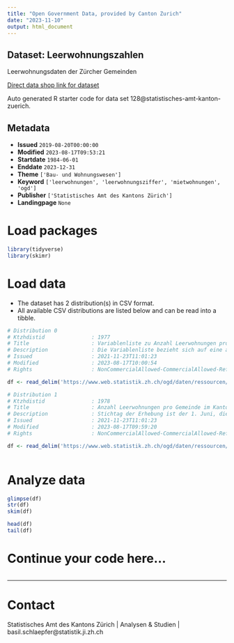 ```yaml
---
title: "Open Government Data, provided by Canton Zurich"
date: "2023-11-10"
output: html_document
---
```


## Dataset: Leerwohnungszahlen

Leerwohnungsdaten der Zürcher Gemeinden

[Direct data shop link for dataset](https://www.zh.ch/de/politik-staat/statistik-daten/datenkatalog.html#/datasets/128@statistisches-amt-kanton-zuerich)

Auto generated R starter code for data set 128@statistisches-amt-kanton-zuerich.

## Metadata

- **Issued** `2019-08-20T00:00:00`
- **Modified** `2023-08-17T09:53:21`
- **Startdate** `1984-06-01`
- **Enddate** `2023-12-31`
- **Theme** `['Bau- und Wohnungswesen']`
- **Keyword** `['leerwohnungen', 'leerwohnungsziffer', 'mietwohnungen', 'ogd']`
- **Publisher** `['Statistisches Amt des Kantons Zürich']`
- **Landingpage** `None`


# Load packages

```r

library(tidyverse)
library(skimr)

```

# Load data

-   The dataset has 2 distribution(s) in CSV format.
-   All available CSV distributions are listed below and can be read into a tibble.

```r

# Distribution 0
# Ktzhdistid               : 1977
# Title                    : Variablenliste zu Anzahl Leerwohnungen pro Gemeinde im Kanton Zürich seit 1994
# Description              : Die Variablenliste bezieht sich auf eine alte Datenstruktur und ist nicht mehr aktuell. Die neue Datenstruktur sollte selbsterklärend sein.
# Issued                   : 2021-11-23T11:01:23
# Modified                 : 2023-08-17T10:00:54
# Rights                   : NonCommercialAllowed-CommercialAllowed-ReferenceRequired

df <- read_delim('https://www.web.statistik.zh.ch/ogd/daten/ressourcen/KTZH_00000128_00001977.csv')

# Distribution 1
# Ktzhdistid               : 1978
# Title                    : Anzahl Leerwohnungen pro Gemeinde im Kanton Zürich seit 1994
# Description              : Stichtag der Erhebung ist der 1. Juni, die Angaben beziehen sich auf den Gemeindestand (Variable bfs) zum Zeitpunkt der Erhebung
# Issued                   : 2021-11-23T11:01:23
# Modified                 : 2023-08-17T09:59:20
# Rights                   : NonCommercialAllowed-CommercialAllowed-ReferenceRequired

df <- read_delim('https://www.web.statistik.zh.ch/ogd/daten/ressourcen/KTZH_00000128_00001978.csv')



```

# Analyze data

```r

glimpse(df)
str(df)
skim(df)

head(df)
tail(df)

```

# Continue your code here...

```r

```

------------------------------------------------------------------------

# Contact

Statistisches Amt des Kantons Zürich | Analysen & Studien | basil.schlaepfer@statistik.ji.zh.ch
